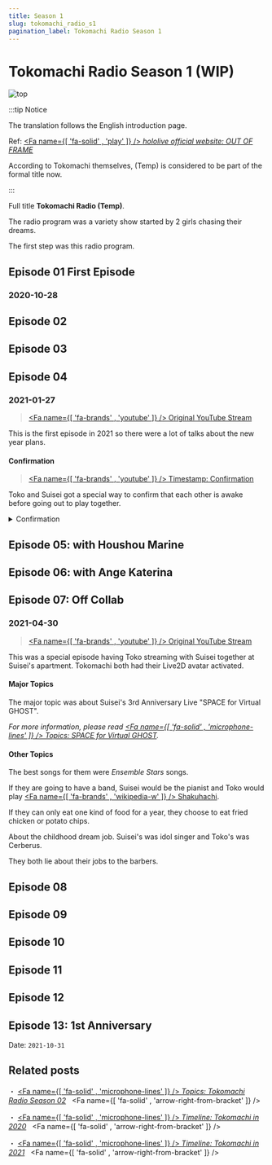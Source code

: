 ```yaml
---
title: Season 1
slug: tokomachi_radio_s1
pagination_label: Tokomachi Radio Season 1
---
```



# Tokomachi Radio Season 1 (WIP)

![top](./top_s1.jpg)

:::tip Notice

The translation follows the English introduction page.

Ref: [<Fa name={[ 'fa-solid' , 'play' ]} /> _hololive official website: OUT OF FRAME_](https://hololive.hololivepro.com/en/music/out-of-frame/)

According to Tokomachi themselves, (Temp) is considered to be part of the formal title now.

:::

Full title **Tokomachi Radio (Temp)**.

The radio program was a variety show started by 2 girls chasing their dreams.

The first step was this radio program.

## Episode 01 First Episode

### 2020-10-28

## Episode 02

## Episode 03

## Episode 04

### 2021-01-27

> [<Fa name={[ 'fa-brands' , 'youtube' ]} /> Original YouTube Stream](https://youtu.be/Kr1jxq0ms00)

This is the first episode in 2021 so there were a lot of talks about the new year plans.

#### Confirmation

> [<Fa name={[ 'fa-brands' , 'youtube' ]} /> Timestamp: Confirmation](https://youtu.be/VH0XOn6ceSA?t=282)

Toko and Suisei got a special way to confirm that each other is awake before going out to play together.

<details> <summary>Confirmation</summary>

:tropical_drink: : RISKY VENUS!

:comet: : HEY!

</details>

## Episode 05: with Houshou Marine

## Episode 06: with Ange Katerina

## Episode 07: Off Collab

### 2021-04-30

> [<Fa name={[ 'fa-brands' , 'youtube' ]} /> Original YouTube Stream](https://youtu.be/kR9mSvUyfkY)

This was a special episode having Toko streaming with Suisei together at Suisei's apartment. Tokomachi both had their Live2D avatar activated.

#### Major Topics

The major topic was about Suisei's 3rd Anniversary Live "SPACE for Virtual GHOST".

_For more information, please read [<Fa name={[ 'fa-solid' , 'microphone-lines' ]} /> Topics: SPACE for Virtual GHOST](/docs/topics/suisei_ghost#tokomachi-side)._

#### Other Topics

The best songs for them were _Ensemble Stars_ songs.

If they are going to have a band, Suisei would be the pianist and Toko would play [<Fa name={[ 'fa-brands' , 'wikipedia-w' ]} /> Shakuhachi](https://en.wikipedia.org/wiki/Shakuhachi).

If they can only eat one kind of food for a year, they choose to eat fried chicken or potato chips.

About the childhood dream job. Suisei's was idol singer and Toko's was Cerberus.

They both lie about their jobs to the barbers.

## Episode 08

## Episode 09

## Episode 10

## Episode 11

## Episode 12

## Episode 13: 1st Anniversary

Date: `2021-10-31`

## Related posts

・ [<Fa name={[ 'fa-solid' , 'microphone-lines' ]} /> _Topics: Tokomachi Radio Season 02_](/docs/radio/tokomachi_radio_s2) &nbsp; <Fa name={[ 'fa-solid' , 'arrow-right-from-bracket' ]} />

・ [<Fa name={[ 'fa-solid' , 'microphone-lines' ]} /> _Timeline: Tokomachi in 2020_](/docs/timeline/2020) &nbsp; <Fa name={[ 'fa-solid' , 'arrow-right-from-bracket' ]} />

・ [<Fa name={[ 'fa-solid' , 'microphone-lines' ]} /> _Timeline: Tokomachi in 2021_](/docs/timeline/2021) &nbsp; <Fa name={[ 'fa-solid' , 'arrow-right-from-bracket' ]} />
